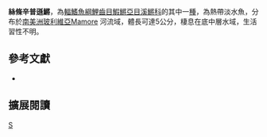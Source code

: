 {{Speciesbox 
| taxon = Simpsonichthys filamentosus
| status = NE
| status_system = IUCN3.1
| authority =  [[Costa|Costa]], [[Barrera|Barrera]] & [[Sarmiento|Sarmiento]], 1997
| synonyms = 
}}
'''絲條辛普遜鱂'''，為[[輻鰭魚綱|輻鰭魚綱]][[鯉齒目|鯉齒目]][[鰕鱂亞目|鰕鱂亞目]][[溪鱂科|溪鱂科]]的其中一[[種|種]]，為熱帶淡水魚，分布於[[南美洲|南美洲]][[玻利維亞|玻利維亞]]Mamore 河流域，體長可達5公分，棲息在底中層水域，生活習性不明。

== 參考文獻 ==
*{{FishBase_species|genus=Simpsonichthys|species=filamentosus|year=2014|month=9}}

== 擴展閱讀 ==
{{refbegin}}
{{wikispecies-inline|Simpsonichthys filamentosus 絲條辛普遜鱂}}
{{refend}}
{{Taxonbar|from=Q5563223}}

[[Category:辛普遜鱂屬|S]]


{{魚類小作品}}